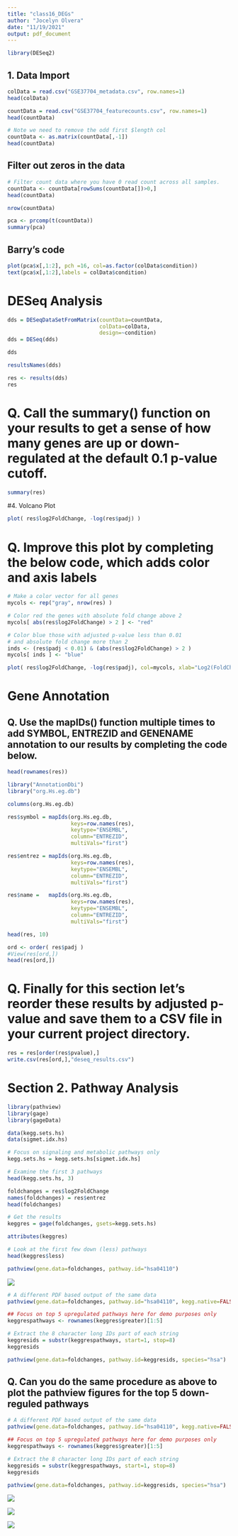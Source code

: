 ```yaml
---
title: "class16_DEGs"
author: "Jocelyn Olvera"
date: "11/19/2021"
output: pdf_document
---
```


```r
library(DESeq2)
```

## 1. Data Import 
```r
colData = read.csv("GSE37704_metadata.csv", row.names=1) 
head(colData)
```

```r
countData = read.csv("GSE37704_featurecounts.csv", row.names=1)
head(countData)
```


```r
# Note we need to remove the odd first $length col
countData <- as.matrix(countData[,-1])
head(countData)
```

## Filter out zeros in the data
```r
# Filter count data where you have 0 read count across all samples.
countData <- countData[rowSums(countData[])>0,]
head(countData)

```

```r
nrow(countData)
```


```r
pca <- prcomp(t(countData))
summary(pca)
```

## Barry's code 
```r
plot(pca$x[,1:2], pch =16, col=as.factor(colData$condition))
text(pca$x[,1:2],labels = colData$condition)
```



# DESeq Analysis 
```r
dds = DESeqDataSetFromMatrix(countData=countData,
                             colData=colData,
                             design=~condition)
dds = DESeq(dds)
```

```r
dds
```

```r
resultsNames(dds)
```

```r
res <- results(dds)
res
```


# Q. Call the summary() function on your results to get a sense of how many genes are up or down-regulated at the default 0.1 p-value cutoff.
```r
summary(res)
```


#4. Volcano Plot
```r
plot( res$log2FoldChange, -log(res$padj) )
```

# Q. Improve this plot by completing the below code, which adds color and axis labels

```r
# Make a color vector for all genes
mycols <- rep("gray", nrow(res) )

# Color red the genes with absolute fold change above 2
mycols[ abs(res$log2FoldChange) > 2 ] <- "red"

# Color blue those with adjusted p-value less than 0.01
# and absolute fold change more than 2
inds <- (res$padj < 0.01) & (abs(res$log2FoldChange) > 2 )
mycols[ inds ] <- "blue"

plot( res$log2FoldChange, -log(res$padj), col=mycols, xlab="Log2(FoldChange)", ylab="-Log(P-value)" )
```

# Gene Annotation 
## Q. Use the mapIDs() function multiple times to add SYMBOL, ENTREZID and GENENAME annotation to our results by completing the code below.

```r
head(rownames(res))
```



```r
library("AnnotationDbi")
library("org.Hs.eg.db")

columns(org.Hs.eg.db)

res$symbol = mapIds(org.Hs.eg.db,
                    keys=row.names(res), 
                    keytype="ENSEMBL",
                    column="ENTREZID",
                    multiVals="first")

res$entrez = mapIds(org.Hs.eg.db,
                    keys=row.names(res),
                    keytype="ENSEMBL",
                    column="ENTREZID",
                    multiVals="first")

res$name =   mapIds(org.Hs.eg.db,
                    keys=row.names(res),
                    keytype="ENSEMBL",
                    column="ENTREZID",
                    multiVals="first")

head(res, 10)
```

```r
ord <- order( res$padj )
#View(res[ord,])
head(res[ord,])
```


# Q. Finally for this section let's reorder these results by adjusted p-value and save them to a CSV file in your current project directory.

```r
res = res[order(res$pvalue),]
write.csv(res[ord,],"deseq_results.csv")
```


# Section 2. Pathway Analysis
```r
library(pathview)
library(gage)
library(gageData)
```

```r
data(kegg.sets.hs)
data(sigmet.idx.hs)

# Focus on signaling and metabolic pathways only
kegg.sets.hs = kegg.sets.hs[sigmet.idx.hs]

# Examine the first 3 pathways
head(kegg.sets.hs, 3)
```

```r
foldchanges = res$log2FoldChange
names(foldchanges) = res$entrez
head(foldchanges)
```

```r
# Get the results
keggres = gage(foldchanges, gsets=kegg.sets.hs)
```

```r
attributes(keggres)
```

```r
# Look at the first few down (less) pathways
head(keggres$less)
```

```r
pathview(gene.data=foldchanges, pathway.id="hsa04110")
```

![](hsa04110.pathview.png)

```r
# A different PDF based output of the same data
pathview(gene.data=foldchanges, pathway.id="hsa04110", kegg.native=FALSE)
```


```r
## Focus on top 5 upregulated pathways here for demo purposes only
keggrespathways <- rownames(keggres$greater)[1:5]

# Extract the 8 character long IDs part of each string
keggresids = substr(keggrespathways, start=1, stop=8)
keggresids
```

```r
pathview(gene.data=foldchanges, pathway.id=keggresids, species="hsa")
```

## Q. Can you do the same procedure as above to plot the pathview figures for the top 5 down-reguled pathways

```r
# A different PDF based output of the same data
pathview(gene.data=foldchanges, pathway.id="hsa04110", kegg.native=FALSE)
```

```r
## Focus on top 5 upregulated pathways here for demo purposes only
keggrespathways <- rownames(keggres$greater)[1:5]

# Extract the 8 character long IDs part of each string
keggresids = substr(keggrespathways, start=1, stop=8)
keggresids
```


```r
pathview(gene.data=foldchanges, pathway.id=keggresids, species="hsa")
```

![](../class16_DEGs/hsa00140.pathview.png)


![](../class16_DEGs/hsa04142.pathview.png)


![](../class16_DEGs/hsa04630.pathview.png)




















